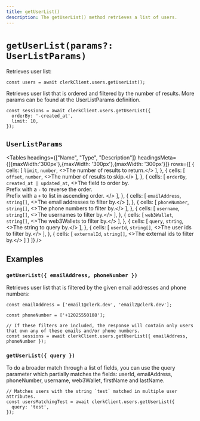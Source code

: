 ```yaml
---
title: getUserList()
description: The getUserList() method retrieves a list of users.
---
```


# `getUserList(params?: UserListParams)`

Retrieves user list:

```tsx
const users = await clerkClient.users.getUserList();
```

Retrieves user list that is ordered and filtered by the number of results. More params can be found at the UserListParams definition.

```tsx
const sessions = await clerkClient.users.getUserList({
  orderBy: '-created_at',
  limit: 10,
});
```

## `UserListParams`

<Tables 
  headings={["Name", "Type", "Description"]}
  headingsMeta={[{maxWidth:'300px'},{maxWidth: '300px'},{maxWidth: '300px'}]}
  rows={[ 
    {
      cells: [
        <code>limit</code>,
        <code>number</code>,
        <>The number of results to return.</>
      ],
    },
    {
      cells: [
        <code>offset</code>,
        <code>number</code>,
        <>The number of results to skip.</>
      ],
    },
    {
      cells: [
        <code>orderBy</code>,
        <code>created_at | updated_at</code>,
        <>The field to order by. 
          <br/>Prefix with a `-` to reverse the order. 
          <br/>Prefix with a `+` to list in ascending order.
        </>
      ],
    },
    {
      cells: [
        <code>emailAddress</code>,
        <code>string[]</code>,
        <>The email addresses to filter by.</>
      ],
    },
    {
      cells: [
        <code>phoneNumber</code>,
        <code>string[]</code>,
        <>The phone numbers to filter by.</>
      ],
    },
    {
      cells: [
        <code>username</code>,
        <code>string[]</code>,
        <>The usernames to filter by.</>
      ],
    },
    {
      cells: [
        <code>web3Wallet</code>,
        <code>string[]</code>,
        <>The web3Wallets to filter by.</>
      ],
    },
    {
      cells: [
        <code>query</code>,
        <code>string</code>,
        <>The string to query by.</>
      ],
    },
    {
      cells: [
        <code>userId</code>,
        <code>string[]</code>,
        <>The user ids to filter by.</>
      ],
    },
    {
      cells: [
        <code>externalId</code>,
        <code>string[]</code>,
        <>The external ids to filter by.</>
      ]
    }
  ]}
/>

## Examples

### `getUserList({ emailAddress, phoneNumber })`

Retrieves user list that is filtered by the given email addresses and phone numbers:

```tsx
const emailAddress = ['email1@clerk.dev', 'email2@clerk.dev'];

const phoneNumber = ['+12025550108'];

// If these filters are included, the response will contain only users that own any of these emails and/or phone numbers.
const sessions = await clerkClient.users.getUserList({ emailAddress, phoneNumber });
```

### `getUserList({ query })`

To do a broader match through a list of fields, you can use the query parameter which partially matches the fields: userId, emailAddress, phoneNumber, username, web3Wallet, firstName and lastName.

```tsx
// Matches users with the string `test` matched in multiple user attributes.
const usersMatchingTest = await clerkClient.users.getUserList({
  query: 'test',
});
```